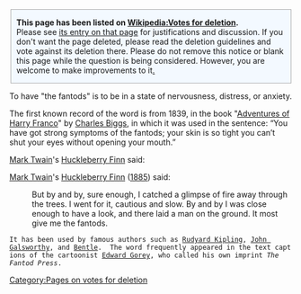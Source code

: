 <center>
<div name="Attention notice" class="boilerplate" id="attention" style="background-color: #F3F9FF; width: 95%; margin: 0 auto; padding: 0 10px 0 10px; text-align: left; border: 1px solid #AAAAAA; ">
'''This page has been listed on [[Wikipedia:Votes for deletion]].'''<br />
Please see [[Wikipedia:Votes for deletion/{{PAGENAME}}|its entry on that page]] for justifications and discussion. If you don't want the page deleted, please read the deletion guidelines and vote against its deletion there. Please do not remove this notice or blank this page while the question is being considered. However, you are welcome to make improvements to it[[Template:Vfd|.]]
</div>
</center>
[[Category:Pages on votes for deletion]]

To have "the fantods" is to be in a state of nervousness, distress, or anxiety.

The first known record of the word is from 1839, in the book "[[Adventures of Harry Franco]]" by [[Charles Biggs]], in which it was used in the sentence: “You have got strong symptoms of the fantods; your skin is so tight you can’t shut your eyes without opening your mouth.”

[[Mark Twain]]'s [[Huckleberry Finn]] said:

[[Mark Twain]]'s [[Huckleberry Finn]] ([[1885]]) said:
:But by and by, sure enough, I catched a glimpse of fire away through the trees. I went for it, cautious and slow. By and by I was close enough to have a look, and there laid a man on the ground. It most give me the fantods.

 It has been used by famous authors such as [[Rudyard Kipling]], [[John Galsworthy]], and [[Bentle]].  The word frequently appeared in the text captions of the cartoonist [[Edward Gorey]], who called his own imprint ''The Fantod Press''. 

{{stub}}